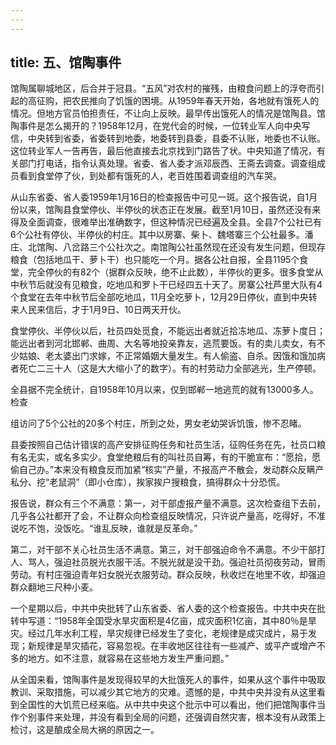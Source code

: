 ```yaml
---
---
---
```

title: 五、馆陶事件
---



馆陶属聊城地区，后合并于冠县。“五风”对农村的摧残，由粮食问题上的浮夸而引起的高征购，把农民推向了饥饿的困境。从1959年春天开始，各地就有饿死人的情况。但地方官员怕担责任，不让向上反映。最早传出饿死人的情况是馆陶县。馆陶事件是怎么揭开的？1958年12月，在党代会的时候，一位转业军人向中央写信，中央转到省委，省委转到地委，地委转到县委，县委不认账，地委也不认账。这位转业军人一告再告，最后他直接去北京找到门路告了状。中央知道了情况，有关部门打电话，指令认真处理。省委、省人委才派邓辰西、王斋去调查。调查组成员看到食堂停了伙，到处都有饿死的人，老百姓围着调查组的汽车哭。

从山东省委、省人委1959年1月16日的检查报告中可见一斑。这个报告说，自1月份以来，馆陶县食堂停伙、半停伙的状态正在发展。截至1月10日，虽然还没有来得及全面调查，很难举出准确数字，但这种情况已经遍及全县。全县7个公社已有6个公社有停伙、半停伙的村庄。其中以房寨、柴卜、魏塔寨三个公社最多。潘庄、北馆陶、八岔路三个公社次之。南馆陶公社虽然现在还没有发生问题，但现存粮食（包括地瓜干、萝卜干）也只能吃一个月。据各公社自报，全县1195个食堂，完全停伙的有82个（据群众反映，绝不止此数），半停伙的更多。很多食堂从中秋节后就没有见粮食，吃地瓜和罗卜干已经四五十天了。房寨公社芦里大队有4个食堂在去年中秋节后全部吃地瓜，11月全吃萝卜，12月29日停伙，直到中央转来人民来信后，才于1月9日、10日两天开伙。

食堂停伙、半停伙以后，社员四处觅食，不能远出者就近拾冻地瓜、冻萝卜度日；能远出者到河北邯郸、曲周、大名等地投亲靠友，逃荒要饭。有的卖儿卖女，有不少姑娘、老太婆出门求嫁，不正常婚姻大量发生。有人偷盗、自杀。因饿和饿加病者死亡二三十人（这是大大缩小了的数字）。有的村劳动力全部逃光，生产停顿。

全县据不完全统计，自1958年10月以来，仅到邯郸一地逃荒的就有13000多人。检查

组访问了5个公社的20多个村庄，所到之处，男女老幼哭诉饥饿，惨不忍睹。

县委按照自己估计错误的高产安排征购任务和社员生活，征购任务在先，社员口粮有名无实，或名多实少。食堂绝粮后有的叫社员自筹，有的干脆宣布：“愿拾，愿偷自己办。”本来没有粮食反而加紧“核实”产量，不报高产不散会，发动群众反瞒产私分、挖“老鼠洞”（即小仓库），挨家挨户搜粮食，搞得群众十分恐慌。

报告说，群众有三个不满意：第一，对干部虚报产量不满意。这次检查组下去前，几乎各公社都开了会，不让群众向检查组反映情况，只许说产量高，吃得好，不准说吃不饱，没饭吃。“谁乱反映，谁就是反革命。”

第二，对干部不关心社员生活不满意。第三，对干部强迫命令不满意。不少干部打人、骂人，强迫社员脱光衣服干活。不脱光就是没干劲。强迫社员彻夜劳动，冒雨劳动。有村庄强迫青年妇女脱光衣服劳动。群众反映，秋收烂在地里不收，却强迫群众翻地三尺种小麦。

一个星期以后，中共中央批转了山东省委、省人委的这个检查报告。中共中央在批转中写道：“1958年全国受水旱灾面积是4亿亩，成灾面积1亿亩，其中80％是旱灾。经过几年水利工程，旱灾规律已经发生了变化，老规律是成灾成片，易于发现；新规律是旱灾插花，容易忽视。在丰收地区往往有一些减产、或平产或增产不多的地方。如不注意，就容易在这些地方发生严重问题。”

从全国来看，馆陶事件是发现得较早的大批饿死人的事件，如果从这个事件中吸取教训、采取措施，可以减少其它地方的灾难。遗憾的是，中共中央并没有从这里看到全国性的大饥荒已经来临。从中共中央这个批示中可以看出，他们把馆陶事件当作个别事件来处理，并没有看到全局的问题，还强调自然灾害，根本没有从政策上检讨，这是酿成全局大祸的原因之一。